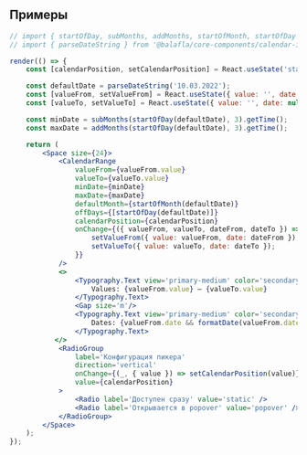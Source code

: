 ## Примеры

```jsx live desktopOnly
// import { startOfDay, subMonths, addMonths, startOfMonth, startOfDay } from 'date-fns';
// import { parseDateString } from '@balafla/core-components/calendar-input';

render(() => {
    const [calendarPosition, setCalendarPosition] = React.useState('static');

    const defaultDate = parseDateString('10.03.2022');
    const [valueFrom, setValueFrom] = React.useState({ value: '', date: null });
    const [valueTo, setValueTo] = React.useState({ value: '', date: null });

    const minDate = subMonths(startOfDay(defaultDate), 3).getTime();
    const maxDate = addMonths(startOfDay(defaultDate), 3).getTime();

    return (
        <Space size={24}>
            <CalendarRange
                valueFrom={valueFrom.value}
                valueTo={valueTo.value}
                minDate={minDate}
                maxDate={maxDate}
                defaultMonth={startOfMonth(defaultDate)}
                offDays={[startOfDay(defaultDate)]}
                calendarPosition={calendarPosition}
                onChange={({ valueFrom, valueTo, dateFrom, dateTo }) => {
                    setValueFrom({ value: valueFrom, date: dateFrom });
                    setValueTo({ value: valueTo, date: dateTo });
                }}
            />
            <>
                <Typography.Text view='primary-medium' color='secondary'>
                    Values: {valueFrom.value} — {valueTo.value}
                </Typography.Text>
                <Gap size='m'/>
                <Typography.Text view='primary-medium' color='secondary'>
                    Dates: {valueFrom.date && formatDate(valueFrom.date)} — {valueTo.date && formatDate(valueTo.date)}
                </Typography.Text>
           </>
            <RadioGroup
                label='Конфигурация пикера'
                direction='vertical'
                onChange={(_, { value }) => setCalendarPosition(value)}
                value={calendarPosition}
            >
                <Radio label='Доступен сразу' value='static' />
                <Radio label='Открывается в popover' value='popover' />
            </RadioGroup>
        </Space>
    );
});
```
